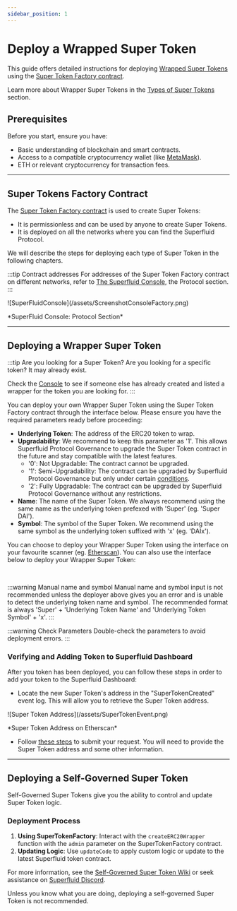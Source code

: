 ```yaml
---
sidebar_position: 1
---
```


# Deploy a Wrapped Super Token

This guide offers detailed instructions for deploying [Wrapped Super Tokens](/docs/protocol/super-tokens/overview#1-wrapper-super-tokens) using the [Super Token Factory contract](#super-tokens-factory-contract).

<Admonition type="info">

Learn more about Wrapper Super Tokens in the [Types of Super Tokens](/docs/protocol/super-tokens/overview.mdx#types-of-super-tokens) section.

</Admonition>

## Prerequisites

Before you start, ensure you have:

- Basic understanding of blockchain and smart contracts.
- Access to a compatible cryptocurrency wallet (like [MetaMask](https://metamask.io/)).
- ETH or relevant cryptocurrency for transaction fees.

---
## Super Tokens Factory Contract

The [Super Token Factory contract](https://github.com/superfluid-finance/protocol-monorepo/blob/dev/packages/ethereum-contracts/contracts/superfluid/SuperTokenFactory.sol) is used to create Super Tokens:
- It is permissionless and can be used by anyone to create Super Tokens.
- It is deployed on all the networks where you can find the Superfluid Protocol.

We will describe the steps for deploying each type of Super Token in the following chapters.

:::tip Contract addresses
For addresses of the Super Token Factory contract on different networks, refer to [The Superfluid Console](https://console.superfluid.finance/), the Protocol section.
:::

<div style={{ display: 'flex', justifyContent: 'center' }}>
    ![SuperFluidConsole](/assets/ScreenshotConsoleFactory.png)
</div>
<div style={{ display: 'flex', justifyContent: 'center' }}>
    <p>*SuperFluid Console: Protocol Section*</p>
</div>

---

## Deploying a Wrapper Super Token

:::tip Are you looking for a Super Token?
Are you looking for a specific token? It may already exist.

Check the [Console](https://console.superfluid.finance/) to see if someone else has already created and listed a wrapper for the token you are looking for.
:::

You can deploy your own Wrapper Super Token using the Super Token Factory contract through the interface below. Please ensure you have the required parameters ready before proceeding:
- **Underlying Token**: The address of the ERC20 token to wrap.
- **Upgradability**: We recommend to keep this parameter as '1'. This allows Superfluid Protocol Governance to upgrade the Super Token contract in the future and stay compatible with the latest features.
    - '0': Not Upgradable: The contract cannot be upgraded.
    - '1': Semi-Upgradability: The contract can be upgraded by Superfluid Protocol Governance but only under certain [conditions](https://github.com/superfluid-finance/protocol-monorepo/wiki/About-Super-Token-Classification).
    - '2': Fully Upgradable: The contract can be upgraded by Superfluid Protocol Governance without any restrictions.
- **Name**: The name of the Super Token. We always recommend using the same name as the underlying token prefexed with 'Super' (eg. 'Super DAI').
- **Symbol**: The symbol of the Super Token. We recommend using the same symbol as the underlying token suffixed with 'x' (eg. 'DAIx').

You can choose to deploy your Wrapper Super Token using the interface on your favourite scanner (eg. [Etherscan](https://etherscan.io/)).
You can also use the interface below to deploy your Wrapper Super Token:
<ERC20Wrapper/>

<br/>

:::warning Manual name and symbol
Manual name and symbol input is not recommended unless the deployer above gives you an error and is unable to detect the underlying token name and symbol. The recommended format is always 'Super' + 'Underlying Token Name' and 'Underlying Token Symbol' + 'x'.
:::

:::warning Check Parameters
Double-check the parameters to avoid deployment errors.
:::

### Verifying and Adding Token to Superfluid Dashboard

After you token has been deployed, you can follow these steps in order to add your token to the Superfluid Dashboard:
- Locate the new Super Token's address in the "SuperTokenCreated" event log. This will allow you to retrieve the Super Token address.

<div style={{ display: 'flex', justifyContent: 'center' }}>
    ![Super Token Address](/assets/SuperTokenEvent.png)
</div>
<div style={{ display: 'flex', justifyContent: 'center' }}>
    <p>*Super Token Address on Etherscan*</p>
</div>

- Follow [these steps](/docs/protocol/contribute/submit-token-dashboard) to submit your request. You will need to provide the Super Token address and some other information.

---

## Deploying a Self-Governed Super Token

Self-Governed Super Tokens give you the ability to control and update Super Token logic.

### Deployment Process

1. **Using SuperTokenFactory**: Interact with the `createERC20Wrapper` function with the `admin` parameter on the SuperTokenFactory contract.
2. **Updating Logic**: Use `updateCode` to apply custom logic or update to the latest Superfluid token contract.

<Admonition type="tip">

For more information, see the [Self-Governed Super Token Wiki](https://github.com/superfluid-finance/protocol-monorepo/wiki/Self-Governed-Super-Token) or seek assistance on [Superfluid Discord](https://discord.superfluid.finance/).

</Admonition>

<Admonition type="warning" title="Check Parameters">

Unless you know what you are doing, deploying a self-governed Super Token is not recommended.

</Admonition>


